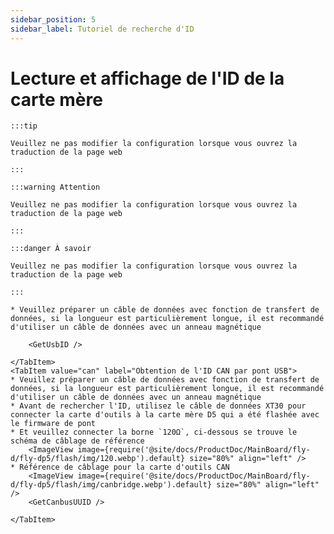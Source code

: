 ```yaml
---
sidebar_position: 5
sidebar_label: Tutoriel de recherche d'ID
---
```



# Lecture et affichage de l'ID de la carte mère

    :::tip

    Veuillez ne pas modifier la configuration lorsque vous ouvrez la traduction de la page web

    :::

    :::warning Attention

    Veuillez ne pas modifier la configuration lorsque vous ouvrez la traduction de la page web

    :::

    :::danger À savoir

    Veuillez ne pas modifier la configuration lorsque vous ouvrez la traduction de la page web

    :::

<Tabs>
    <TabItem value="usb" label="Obtention de l'ID USB" default>
        
    * Veuillez préparer un câble de données avec fonction de transfert de données, si la longueur est particulièrement longue, il est recommandé d'utiliser un câble de données avec un anneau magnétique
    
        <GetUsbID />
        
    </TabItem>
    <TabItem value="can" label="Obtention de l'ID CAN par pont USB">
    * Veuillez préparer un câble de données avec fonction de transfert de données, si la longueur est particulièrement longue, il est recommandé d'utiliser un câble de données avec un anneau magnétique
    * Avant de rechercher l'ID, utilisez le câble de données XT30 pour connecter la carte d'outils à la carte mère D5 qui a été flashée avec le firmware de pont
    * Et veuillez connecter la borne `120Ω`, ci-dessous se trouve le schéma de câblage de référence
        <ImageView image={require('@site/docs/ProductDoc/MainBoard/fly-d/fly-dp5/flash/img/120.webp').default} size="80%" align="left" />
    * Référence de câblage pour la carte d'outils CAN
        <ImageView image={require('@site/docs/ProductDoc/MainBoard/fly-d/fly-dp5/flash/img/canbridge.webp').default} size="80%" align="left" />   
        <GetCanbusUUID />

    </TabItem>
</Tabs>

